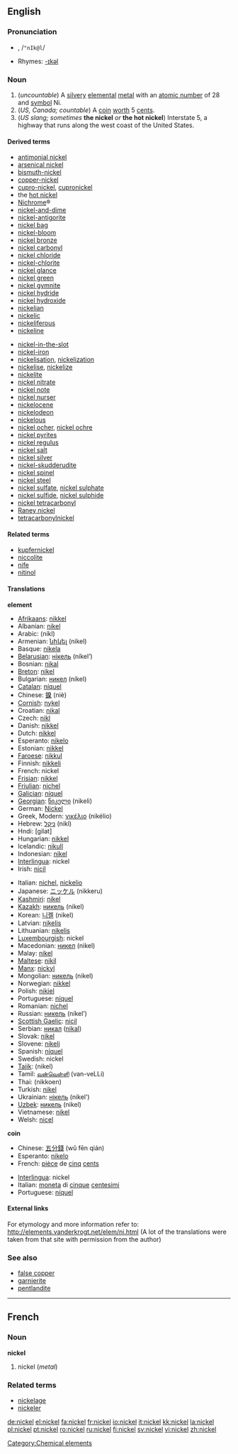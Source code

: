 {{see|Nickel}}
==English==

{{elements|Ni|cobalt|Co|copper|Cu}}
===Pronunciation===
*{{IPAchar|nĭk'əl, /ˈnɪkəl/}}, /<tt>"nIk@l</tt>/
*Rhymes: [[Rhymes:English:-ɪkəl|-ɪkəl]]

===Noun===
{{en-noun|s|-}}

#(''uncountable'') A [[silvery]] [[elemental]] [[metal]] with an [[atomic number]] of 28 and [[symbol]] Ni.
#(''US, Canada; countable'') A [[coin]] [[worth]] 5 [[cent]]s.
#(''US slang; sometimes'' '''the nickel''' ''or'' '''the hot nickel''') Interstate 5, a highway that runs along the west coast of the United States.

====Derived terms====
{{top2}}
*[[antimonial nickel]]
*[[arsenical nickel]]
*[[bismuth-nickel]]
*[[copper-nickel]]
*[[cupro-nickel]], [[cupronickel]]
*the [[hot nickel]]
*[[Nichrome]]&reg;
*[[nickel-and-dime]]
*[[nickel-antigorite]]
*[[nickel bag]]
*[[nickel-bloom]]
*[[nickel bronze]]
*[[nickel carbonyl]]
*[[nickel chloride]]
*[[nickel-chlorite]]
*[[nickel glance]]
*[[nickel green]]
*[[nickel gymnite]]
*[[nickel hydride]]
*[[nickel hydroxide]]
*[[nickelian]]
*[[nickelic]]
*[[nickeliferous]]
*[[nickeline]]
{{mid2}}
*[[nickel-in-the-slot]]
*[[nickel-iron]]
*[[nickelisation]], [[nickelization]]
*[[nickelise]], [[nickelize]]
*[[nickelite]]
*[[nickel nitrate]]
*[[nickel note]]
*[[nickel nurser]]
*[[nickelocene]]
*[[nickelodeon]]
*[[nickelous]]
*[[nickel ocher]], [[nickel ochre]]
*[[nickel pyrites]]
*[[nickel regulus]]
*[[nickel salt]]
*[[nickel silver]]
*[[nickel-skudderudite]]
*[[nickel spinel]]
*[[nickel steel]]
*[[nickel sulfate]], [[nickel sulphate]]
*[[nickel sulfide]], [[nickel sulphide]]
*[[nickel tetracarbonyl]]
*[[Raney nickel]]
*[[tetracarbonylnickel]]
{{bottom}}

====Related terms====
*[[kupfernickel]]<!--related but not derived, because this comes from German and is derived from the German word "Nickel", meaning nickel-->
*[[niccolite]]
*[[nife]]
*[[nitinol]] <!-- capitalized? -->

====Translations====
'''element'''
{{top}}
*[[Afrikaans]]: [[nikkel]]
*Albanian: [[nikel]]
*Arabic: {{ARchar|[[نيكل]]}} (níkl) {{m}}
*Armenian: [[նիկել]] (nikel)
*Basque: [[nikela]]
*[[Belarusian]]: [[нiкель]] (níkel’) {{m}}
*Bosnian: [[nikal]]
*[[Breton]]: [[nikel]] {{m}}
*Bulgarian: [[никел]] (níkel) {{m}}
*[[Catalan]]: [[níquel]] {{m}}
*Chinese: [[鎳]] (niè)
*[[Cornish]]: [[nykel]]
*Croatian: [[nikal]]
*Czech: [[nikl]]
*Danish: [[nikkel]]
*Dutch: [[nikkel]] {{n}}
*Esperanto: [[nikelo]]
*Estonian: [[nikkel]]
*[[Faroese]]: [[nikkul]]
*Finnish: [[nikkeli]]
*French: nickel {{m}}
*[[Frisian]]: [[nikkel]]
*[[Friulian]]: [[nichel]]
*[[Galician]]: [[níquel]]
*[[Georgian]]: [[ნიკელი]] (nikeli)
*German: [[Nickel]] {{n}}
*Greek, Modern: [[νικέλιο]] (nikélio) {{n}}
*Hebrew: [[ניקל]] (nikl)
*Hndi: [gilat]
*Hungarian: [[nikkel]]
*Icelandic: [[nikull]]
*Indonesian: [[nikel]]
*[[Interlingua]]: nickel
*Irish: [[nicil]]
{{mid}}
*Italian: [[nichel]], [[nickelio]] {{m}}
*Japanese: [[ニッケル]] (nikkeru)
*[[Kashmiri]]: [[nikel]]
*[[Kazakh]]: [[никель]] (nikel)
*Korean: [[니켈]] (nikel)
*Latvian: [[niķelis]]
*Lithuanian: [[nikelis]]
*[[Luxembourgish]]: nickel
*Macedonian: [[никел]] (nikel) {{m}}
*Malay: [[nikel]]
*[[Maltese]]: [[nikil]]
*[[Manx]]: [[nickyl]]
*Mongolian: [[никель]] (nikel)
*Norwegian: [[nikkel]]
*Polish: [[nikiel]] {{m}}
*Portuguese: [[níquel]] {{m}}
*Romanian: [[nichel]] {{n}}
*Russian: [[никель]] (níkel’) {{m}}
*[[Scottish Gaelic]]: [[nicil]]
*Serbian: [[никал]] ([[nikal]]) {{m}}
*Slovak: [[nikel]]
*Slovene: [[nikelj]]
*Spanish: [[níquel]] {{m}}
*Swedish: nickel
*[[Tajik]]: (nikel)
*Tamil: [[வன்வெள்ளி]] (van-veLLi)
*Thai: {{THchar|[[นิกเกิล]]}} (nikkoen)
*Turkish: [[nikel]]
*Ukrainian: [[нiкель]] (nikel’) {{m}}
*[[Uzbek]]: [[никель]] (nikel)
*Vietnamese: [[nikel]]
*Welsh: [[nicel]]
{{bottom}}

'''coin'''
{{top}}
*Chinese: [[五分錢]] (wǔ fēn qián)
*Esperanto: [[nikelo]]
*French: [[pièce]] de [[cinq]] [[cent]]s {{f}}
{{mid}}
*[[Interlingua]]: nickel
*Italian: [[moneta]] di [[cinque]] [[centesimi]] {{f}}
*Portuguese: [[níquel]] {{m}}
{{bottom}}

====External links====
For etymology and more information refer to:
http://elements.vanderkrogt.net/elem/ni.html
(A lot of the translations were taken from that site with permission from the author)

===See also===
*[[false copper]]
*[[garnierite]]
*[[pentlandite]]

----
==French==
===Noun===
'''nickel''' {{m}}

#nickel (''metal'')

===Related terms===
*[[nickelage]]
*[[nickeler]]

[[Category:Chemical elements]]

[[de:nickel]]
[[el:nickel]]
[[fa:nickel]]
[[fr:nickel]]
[[io:nickel]]
[[it:nickel]]
[[kk:nickel]]
[[la:nickel]]
[[pl:nickel]]
[[pt:nickel]]
[[ro:nickel]]
[[ru:nickel]]
[[fi:nickel]]
[[sv:nickel]]
[[vi:nickel]]
[[zh:nickel]]